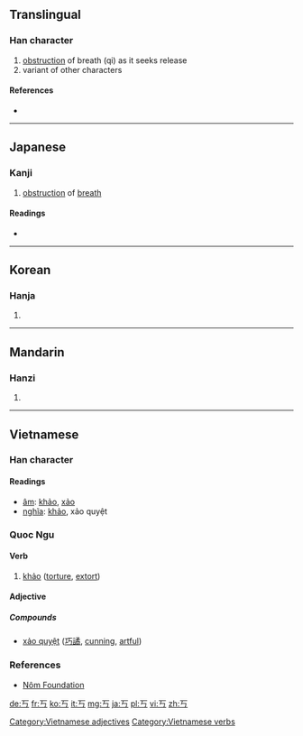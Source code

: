 ==Translingual==

===Han character===
{{Han char|rn=1|rad=一|as=01|sn=2|four=|canj=一女尸 (MVS)}}

# [[obstruction]] of breath (qi) as it seeks release
# variant of other characters

====References====
* {{Han ref|kx=0075.050|dkj=00003|hdz=10004.010|uh=4E02|ud=19970}}

----

==Japanese==

===Kanji===
{{ja-kanji|grade=uc|rs=一01}}

# [[obstruction]] of [[breath]] 

====Readings====
* {{ja-readings|on=[[こう]] (kō)|kun=[[さまたげられる]] (samatagerareru)}}

----

==Korean==

===Hanja===
{{ko-hanja|hangeul=교|rv=gyo|mr=kyo}}

# {{defn|lang=ko|sort=一01}}

----

==Mandarin==

===Hanzi===
{{cmn-hanzi|pin=[[kǎo]] ([[kao3]]), [[qiǎo]] ([[qiao3]]), [[yú]] ([[yu2]])|wg=k'ao<sup>3</sup>, ch'iao<sup>3</sup>, yü<sup>2</sup>}}

# {{defn|lang=cmn|sort=一01}}

----

==Vietnamese==

===Han character===
{{vi-hantu|rs=一01}}

====Readings====
* [[音読|âm]]: [[khảo]], [[xảo]]
* [[意義|nghĩa]]: [[khảo]], xảo quyệt

===Quoc Ngu===
{{rfc-header|Quoc Ngu}}

====Verb====
# [[khảo]] ([[torture]], [[extort]])

====Adjective====

=====Compounds=====
* [[xảo quyệt]] ([[巧譎]], [[cunning]], [[artful]])

===References===
* [http://nomfoundation.org/nomdb/lookup.php Nôm Foundation]

[[Category:Vietnamese adjectives]]
[[Category:Vietnamese verbs]]

[[de:丂]]
[[fr:丂]]
[[ko:丂]]
[[it:丂]]
[[mg:丂]]
[[ja:丂]]
[[pl:丂]]
[[vi:丂]]
[[zh:丂]]